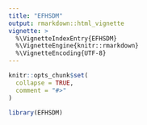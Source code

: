 ```yaml
---
title: "EFHSDM"
output: rmarkdown::html_vignette
vignette: >
  %\VignetteIndexEntry{EFHSDM}
  %\VignetteEngine{knitr::rmarkdown}
  %\VignetteEncoding{UTF-8}
---
```


<!-- This is the vignette for the whole package. It should include a big-picture overview of what the package does, background, and probably model structure. -->

```r
knitr::opts_chunk$set(
  collapse = TRUE,
  comment = "#>"
)
```

```r
library(EFHSDM)
```
